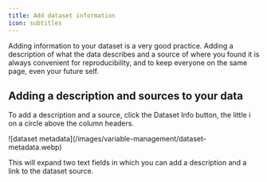 ```yaml
---
title: Add dataset information
icon: subtitles
---
```


Adding information to your dataset is a very good practice. Adding a description of what the data
describes and a source of where you found it is always convenient for reproducibility, and to
keep everyone on the same page, even your future self.

## Adding a description and sources to your data

To add a description and a source, click the Dataset Info button,
the little i on a circle above the column headers.

<Frame>
  ![dataset metadata](/images/variable-management/dataset-metadata.webp)
</Frame>

This will expand two text fields in which you can add a description and a link to the
dataset source.
